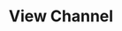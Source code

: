 ---
title: "View Channel"
description: "Description of your new file."
openapi: "GET /whatsera/api/channel/view/{channelId}"
---